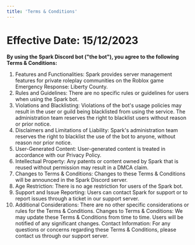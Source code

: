 ```yaml
---
title: 'Terms & Conditions'
---
```


# Effective Date: 15/12/2023
**By using the Spark Discord bot ("the bot"), you agree to the following Terms & Conditions:**

1. Features and Functionalities:
Spark provides server management features for private roleplay communities on the Roblox game Emergency Response: Liberty County.
2. Rules and Guidelines:
There are no specific rules or guidelines for users when using the Spark bot.
3. Violations and Blacklisting:
Violations of the bot's usage policies may result in the user or guild being blacklisted from using the service. The administration team reserves the right to blacklist users without reason or prior notice.
4. Disclaimers and Limitations of Liability:
Spark's administration team reserves the right to blacklist the use of the bot to anyone, without reason nor prior notice.
5. User-Generated Content:
User-generated content is treated in accordance with our Privacy Policy.
6. Intellectual Property:
Any patents or content owned by Spark that is reused without permission may result in a DMCA claim.
7. Changes to Terms & Conditions:
Changes to these Terms & Conditions will be announced in the Spark Discord server.
8. Age Restriction:
There is no age restriction for users of the Spark bot.
9. Support and Issue Reporting:
Users can contact Spark for support or to report issues through a ticket in our support server.
10. Additional Considerations:
There are no other specific considerations or rules for the Terms & Conditions.
Changes to Terms & Conditions:
We may update these Terms & Conditions from time to time. Users will be notified of any significant changes.
Contact Information:
For any questions or concerns regarding these Terms & Conditions, please contact us through our support server.